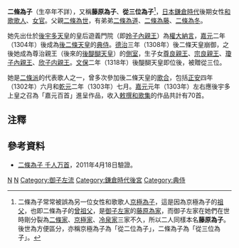 {{東亞女性歷史人物
| 名稱=二條為子
| 身份=日本[[和歌|和歌]][[歌人|歌人]]
| 畫像=
| 說明=
| 姓=二條
| 名=為子
| 姓名=
| 字=
| 官職=
| 封爵=
| 位號=從三位
| 封號=
| 御稱號=
| 湯沐邑=
| 徽號=
| 宮號1=
| 宮號2=
| 神號=
| 尊號=
| 乳名=
| 幼名=
| 兒名=
| 童名=
| 小字=
| 號=
| 法號=
| 院號=
| 其他名號=藤原為子<br>從三位為子
| 出生年=
| 婚年=
| 逝世年=
| 諡號=
| 墳墓=
| 父親=[[二條為世|二條為世]]
| 嫡母=
| 母親=
| 夫=尊治親王（後來的[[後醍醐天皇|後醍醐天皇]]）
| 婚姻名份=[[側室|側室]]
| 夫之父=
| 夫之母= 
| 夫之嫡母=
| 夫之元配=
| 夫之正室=
| 夫之繼室=
| 夫之平妻=
| 夫之側室=
| 兄弟=[[二條為道|二條為道]]<br>[[二條為藤|二條為藤]]<br>[[二條為冬|二條為冬]]
| 姊妹=
| 嫡兄弟=
| 嫡姊妹=
| 庶兄弟=
| 庶姊妹=
| 同胞兄弟=
| 同胞姊妹=
| 異母兄弟=
| 異母姊妹=
| 異父兄弟=
| 異父姊妹=
| 繼兄弟=
| 繼姊妹=
| 子=[[尊良親王|尊良親王]]<br>[[宗良親王|宗良親王]]
| 女=[[瓊子內親王|瓊子內親王]]<br>[[欣子内親王|欣子内親王]]
| 養子=
| 養女=
| 繼子=
| 繼女=
| 注釋=
|}}

{{japanese|japanese=二条 為子|kana=にじょう ためこ|romaji=Nijō Tameko||舊寫 =二条 為子|}}

'''二條為子'''（生卒年不詳），又稱'''藤原為子'''、'''從三位為子'''<ref>二條為子常常被誤為另一位女性和歌歌人[[京極為子|京極為子]]，這是因為京極為子的[[祖父|祖父]]，也即二條為子的[[曾祖父|曾祖父]]，是[[御子左家|御子左家]]的[[藤原為家|藤原為家]]，而御子左家在她們在世時剛分裂為[[二條家|二條家]]、[[京極家|京極家]]、[[冷泉家|冷泉家]]三家不久，所以二人同樣本名'''藤原為子'''。後世為方便區分，亦稱京極為子為「從二位為子」，二條為子為「從三位為子」。</ref>，[[日本|日本]][[鎌倉時代|鎌倉時代]]後期女性[[和歌|和歌]][[歌人|歌人]]、[[女官|女官]]。父親[[二條為世|二條為世]]，有弟弟[[二條為道|二條為道]]、[[二條為藤|二條為藤]]、[[二條為冬|二條為冬]]。

她先出仕於[[後宇多天皇|後宇多天皇]]的皇后遊義門院（即[[姈子內親王|姈子內親王]]）為[[權大納言|權大納言]]，[[嘉元|嘉元]]二年（1304年）後成為[[後二條天皇|後二條天皇]]的[[典侍|典侍]]。[[德治|德治]]三年（1308年）後二條天皇崩御，之後她成為尊治親王（後來的[[後醍醐天皇|後醍醐天皇]]）的[[側室|側室]]，生子女[[尊良親王|尊良親王]]、[[宗良親王|宗良親王]]、[[瓊子內親王|瓊子內親王]]、[[欣子内親王|欣子内親王]]。[[文保|文保]]二年（1318年）後醍醐天皇即位後，被贈從三位。

她是[[二條派|二條派]]的代表歌人之一，曾多次參加後二條天皇的[[歌合|歌合]]，包括[[正安_(後伏見天皇)|正安]]四年（1302年）六月和[[乾元_(後二條天皇)|乾元]]二年（1303年）七月。[[嘉元|嘉元]]元年（1303年）左右應後宇多上皇之召為「嘉元百首」進呈作品，收入[[敕撰和歌集|敕撰和歌集]]的作品共計有70首。

==注釋==
<div class="references-small">
<references />
</div>

==參考資料==
<div class="references-small">
*[http://www.asahi-net.or.jp/~sg2h-ymst/yamatouta/sennin/n_tameko.html 二條為子 千人万首]{{Wayback|url=http://www.asahi-net.or.jp/~sg2h-ymst/yamatouta/sennin/n_tameko.html |date=20160304200211 }}，2011年4月18日驗證。{{Ja}}
</div>

[[Category:鎌倉時代女性歌人|N]]

[[Category:鎌倉時代女官|N]]

[[Category:御子左流|Category:御子左流]]
[[Category:鎌倉時代後宮|Category:鎌倉時代後宮]]
[[Category:典侍|Category:典侍]]